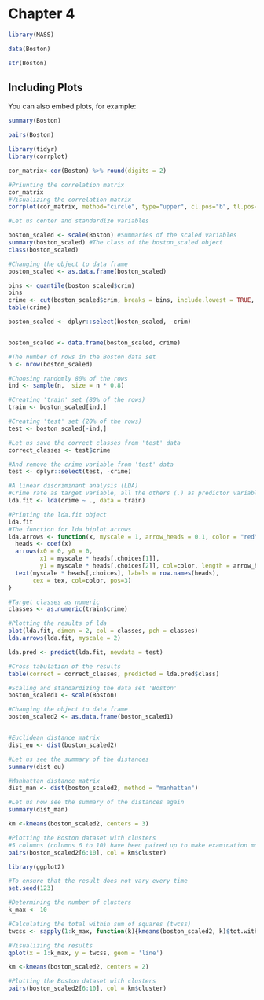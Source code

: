 # Chapter 4


```r
library(MASS)

data(Boston)

str(Boston)
```

## Including Plots

You can also embed plots, for example:

```r

summary(Boston)
```
```r
pairs(Boston)
```
```r

library(tidyr)
library(corrplot)


```
```r
cor_matrix<-cor(Boston) %>% round(digits = 2)

#Priunting the correlation matrix
cor_matrix
#Visualizing the correlation matrix
corrplot(cor_matrix, method="circle", type="upper", cl.pos="b", tl.pos="d", tl.cex = 0.6)

```
```r
#Let us center and standardize variables 

boston_scaled <- scale(Boston) #Summaries of the scaled variables 
summary(boston_scaled) #The class of the boston_scaled object
class(boston_scaled)

```

```r
#Changing the object to data frame
boston_scaled <- as.data.frame(boston_scaled)

```

```r
bins <- quantile(boston_scaled$crim)
bins
crime <- cut(boston_scaled$crim, breaks = bins, include.lowest = TRUE, labels = c("low","med_low","med_high","high"))
table(crime)
```

```r
boston_scaled <- dplyr::select(boston_scaled, -crim)


boston_scaled <- data.frame(boston_scaled, crime)
```

```r
#The number of rows in the Boston data set 
n <- nrow(boston_scaled)

#Choosing randomly 80% of the rows
ind <- sample(n,  size = n * 0.8)

#Creating 'train' set (80% of the rows)
train <- boston_scaled[ind,]

#Creating 'test' set (20% of the rows)
test <- boston_scaled[-ind,]

#Let us save the correct classes from 'test' data
correct_classes <- test$crime

#And remove the crime variable from 'test' data
test <- dplyr::select(test, -crime)

```


```r
#A linear discriminant analysis (LDA)
#Crime rate as target variable, all the others (.) as predictor variables
lda.fit <- lda(crime ~ ., data = train)

#Printing the lda.fit object
lda.fit
#The function for lda biplot arrows
lda.arrows <- function(x, myscale = 1, arrow_heads = 0.1, color = "red", tex = 0.75, choices = c(1,2)){
  heads <- coef(x)
  arrows(x0 = 0, y0 = 0, 
         x1 = myscale * heads[,choices[1]], 
         y1 = myscale * heads[,choices[2]], col=color, length = arrow_heads)
  text(myscale * heads[,choices], labels = row.names(heads), 
       cex = tex, col=color, pos=3)
}

#Target classes as numeric
classes <- as.numeric(train$crime)

#Plotting the results of lda
plot(lda.fit, dimen = 2, col = classes, pch = classes)
lda.arrows(lda.fit, myscale = 2)

```


```r
lda.pred <- predict(lda.fit, newdata = test)

#Cross tabulation of the results
table(correct = correct_classes, predicted = lda.pred$class)

```


```r
#Scaling and standardizing the data set 'Boston'
boston_scaled1 <- scale(Boston)

#Changing the object to data frame
boston_scaled2 <- as.data.frame(boston_scaled1)


#Euclidean distance matrix
dist_eu <- dist(boston_scaled2)

#Let us see the summary of the distances
summary(dist_eu)

```

```r
#Manhattan distance matrix
dist_man <- dist(boston_scaled2, method = "manhattan")

#Let us now see the summary of the distances again
summary(dist_man)

```


```r
km <-kmeans(boston_scaled2, centers = 3)

#Plotting the Boston dataset with clusters
#5 columns (columns 6 to 10) have been paired up to make examination more clear
pairs(boston_scaled2[6:10], col = km$cluster)

```


```r
library(ggplot2)

#To ensure that the result does not vary every time
set.seed(123)

#Determining the number of clusters
k_max <- 10

#Calculating the total within sum of squares (twcss)
twcss <- sapply(1:k_max, function(k){kmeans(boston_scaled2, k)$tot.withinss})

#Visualizing the results
qplot(x = 1:k_max, y = twcss, geom = 'line')

```



```r
km <-kmeans(boston_scaled2, centers = 2)

#Plotting the Boston dataset with clusters
pairs(boston_scaled2[6:10], col = km$cluster)

```



